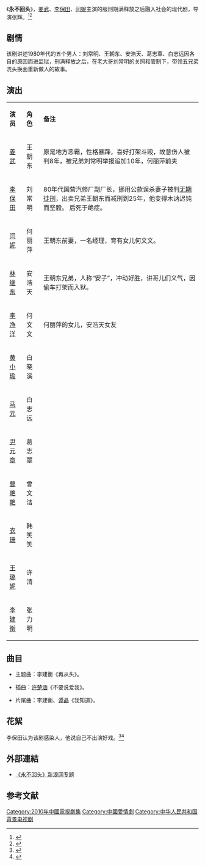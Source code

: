 {{Otheruses|subject=姜武、李保田、闫妮主演的电视剧《永不回头》|other=其他同名条目|永不回头}}
{{电视节目信息框
| 名称     = 永不回头
| 别名     = 
| 英文名称 = ''{{lang|en|Never Turns Head}}''
| 图片     = Never Turns Head poster.jpg
| 图说     = 海报
| 分类     = 现代剧
| 原创者   = 
| 导演     = [[张辉|张辉]]
| 监制     = 
| 出品人   = 
| 编剧     = 饶晖
| 制作人   = 柳彬
| 摄影     = 陈珂
| 演出     = 姜武<br>李保田<br>闫妮
| 配音     =
| 旁白     = 
| 主题曲   = 《再回头》
| 片尾曲   = 《我知道》
| 插曲     = 《不要说爱我》
| 地区     = {{CHNML}}
| 语言     = 普通话
| 集数     = 29集
| 每集长   = 45分钟
| 制作公司 = 御嘉世星影业有限公司
| 首播地区 = {{CHNML}}
| 电视网   = [[中国中央电视台电视剧频道|中国中央电视台电视剧频道]]
| 开始     = 2010年6月14日
| 结束     = 7月
| 先于     = 
| 后于     = 
| 相关剧集 = 
| 官方网站 = 
}}
《'''永不回头'''》，[[姜武|姜武]]、[[李保田|李保田]]、[[闫妮|闫妮]]主演的服刑期满释放之后融入社会的现代剧，导演张辉。<ref>{{cite web |url=http://news.163.com/10/0605/12/68DS0D0K00014AED.html |title=《永不回头》 李保田姜武“犯法” |date=2010-06-05|accessdate=2014-01-15 |work=网易 |archive-url=https://web.archive.org/web/20140116120213/http://news.163.com/10/0605/12/68DS0D0K00014AED.html |archive-date=2014-01-16 |dead-url=yes }}</ref><ref>{{cite web |url=http://news.163.com/10/0617/11/69CI106P00014AEE.html |title=《永不回头》李保田饰无私角色 力挺闫妮 |accessdate=2014-01-15 |date=2010-06-17 |work=网易|archive-url=https://web.archive.org/web/20140116120428/http://news.163.com/10/0617/11/69CI106P00014AEE.html |archive-date=2014-01-16 |dead-url=yes}}</ref>

==剧情==
该剧讲述1980年代的五个男人：刘常明、王朝东、安浩天、葛志覃、白志远因各自的原因而进监狱，刑满释放之后，在老大哥刘常明的关照和管制下，带领五兄弟洗头换面重新做人的故事。

== 演出 ==
{|class="wikitable" width="65%"
|- style="background:cornflowerblue; color:white" align=center
|style="width:5%"|'''演员'''||style="width:5%"|'''角色'''||style="width:55%"|'''备注'''
|-
| [[姜武|姜武]] || 王朝东 || 原是地方恶霸，性格暴躁，喜好打架斗殴，故意伤人被判8年，被兄弟刘常明举报追加10年，何丽萍前夫
|-
| [[李保田|李保田]] || 刘常明 || 80年代国营汽修厂副厂长，挪用公款误杀妻子被判[[无期徒刑|无期徒刑]]，出卖兄弟王朝东而减刑到25年，他变得木讷迟钝而坚毅。 后死于绝症。
|- 
| [[闫妮|闫妮]] || 何丽萍 || 王朝东前妻，一名经理，育有女儿何文文。
|- 
| [[林继东|林继东]] || 安浩天 || 王朝东兄弟，人称“安子”，冲动好胜，讲哥儿们义气，因偷车打架而入狱。
|-
| [[李净洋|李净洋]] ||何文文 || 何丽萍的女儿，安浩天女友
|-
| [[黄小瑜|黄小瑜]] || 白晓溪 || 
|-
| [[马元|马元]] ||白志远 || 
|-
| [[尹元章|尹元章]] || 葛志覃 || 
|- 
| [[曹艳艳|曹艳艳]] || 曾文洁 || 
|- 
| [[衣珊|衣珊]] || 韩笑笑 || 
|-
| [[王璐妮|王璐妮]] || 许清 || 
|-
| [[李建衡|李建衡]] || 张力明 || 
|}

==曲目==
*主题曲：李建衡《再从头》。

*插曲：[[许楚涵|许楚涵]]《不要说爱我》。

*片尾曲：李建衡、[[谭晶|谭晶]]《我知道》。

==花絮==
李保田认为该剧感染人，他说自己不出演好戏。<ref>{{cite web |url=http://ent.sina.com.cn/v/m/2010-06-23/14182995477.shtml |title=《永不回头》李保田：善于感动才能演绎伟大 |accessdate=2014-01-15 |date=2010-06-23 |work=新浪|archive-date=2014-01-16 |archive-url=https://web.archive.org/web/20140116105641/http://ent.sina.com.cn/v/m/2010-06-23/14182995477.shtml |dead-url=no }}</ref><ref>{{cite web |url=http://yule.sohu.com/20100618/n272896268.shtml |title=李保田说《永不回头》：没好戏我就不演 |accessdate=2014-01-15 |date=2010-06-18 |work=搜狐 |archive-date=2014-01-16 |archive-url=https://web.archive.org/web/20140116112229/http://yule.sohu.com/20100618/n272896268.shtml |dead-url=no}}</ref>

== 外部連結 ==
*[http://ent.sina.com.cn/f/v/ybhtou/   《永不回头》新浪网专题] {{Wayback|url=http://ent.sina.com.cn/f/v/ybhtou/ |date=20140116203512 }}

==参考文献==
{{reflist}}

{{央视八套电视剧}}

{{DEFAULTSORT:Y永}}
[[Category:2010年中國電視劇集|Category:2010年中國電視劇集]]
[[Category:中國愛情劇|Category:中國愛情劇]]
[[Category:中华人民共和国背景电视剧|Category:中华人民共和国背景电视剧]]